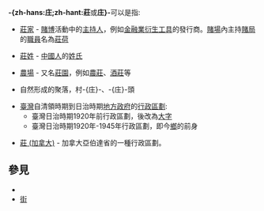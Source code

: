 '''-{zh-hans:庄;zh-hant:莊'''或'''庄}-'''可以是指:

* [[莊家|莊家]] - [[賭博|賭博]]活動中的[[主持人|主持人]]，例如[[金融業|金融業]][[衍生工具|衍生工具]]的發行商。[[賭場|賭場]]內主持[[賭局|賭局]]的[[職員|職員]]名為[[莊荷|莊荷]]

* [[莊姓|莊姓]] - [[中國人|中國人]]的[[姓氏|姓氏]]

* [[農場|農場]] - 又名[[莊園|莊園]]，例如[[農莊|農莊]]、[[酒莊|酒莊]]等

* 自然形成的聚落，村-{庄}-、-{庄}-頭

* [[臺灣|臺灣]]自清領時期到日治時期[[地方政府|地方政府]]的[[行政區劃|行政區劃]]:
** 臺灣日治時期1920年前行政區劃，後改為[[大字|大字]]
** 臺灣日治時期1920年-1945年行政區劃，即今[[鄉_(中華民國)|鄉]]的前身

* [[莊_(加拿大)|莊 (加拿大)]] - 加拿大亞伯達省的一種行政區劃。

== 參見 ==
* {{Lookfrom}}
*[[街|街]]

{{disambig|ZH|cat=一字消歧義}}
